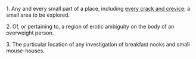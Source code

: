 1. Any and every small part of a place, including [[every crack and crevice]]; a small area to be explored.

2. Of, or pertaining to, a region of erotic ambiguity on the body of an overweight person.

3. The particular location of any investigation of breakfast nooks and small mouse-houses.